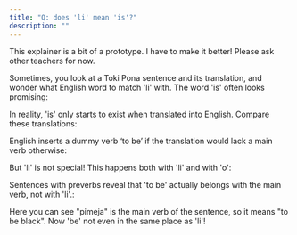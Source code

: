 ```yaml
---
title: "Q: does 'li' mean 'is'?"
description: ""
---
```



This explainer is a bit of a prototype. I have to make it better! Please ask other teachers for now.

Sometimes, you look at a Toki Pona sentence and its translation, and wonder what English word to match 'li' with. The word 'is' often looks promising:

<List>
  <Sentence sl="waso li pona." m="The bird *is* good." />
  <Sentence sl="waso li moku e pipi." m="The bird *is* eating a bug." />
</List>

In reality, 'is' only starts to exist when translated into English. Compare these translations:

<List>
  <Sentence sl="soweli li wile moku." m="The animal *is* hungry. = The animal wants to eat." />
  <Sentence sl="jan li pilin pona." m="The person *is* happy. = The person feels good." />
</List>

English inserts a dummy verb ‘to be’ if the translation would lack a main verb otherwise:

<List>
  <Sentence sl="jan li pilin pona." m="The person happy? ❌ The person happies? ❌ The person is happy. ✅" />
</List>

But 'li' is not special! This happens both with 'li' and with 'o':

<List>
  <Sentence sl="o pilin pona!" m="Happy! ❌ Be happy! ✅" />
</List>

Sentences with preverbs reveal that 'to be' actually belongs with the main verb, not with 'li'.:

<List>
  <Sentence sl="waso li ken pimeja." m="A bird can *be black*." />
</List>

Here you can see "pimeja" is the main verb of the sentence, so it means "to be black". Now 'be' not even in the same place as 'li'!
